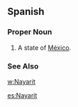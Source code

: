 ==Spanish==
===Proper Noun===
{{es-proper noun}}
#A state of [[México]].
===See Also===
[[w:Nayarit]]

[[es:Nayarit]]